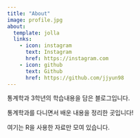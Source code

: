 ```yaml
---
title: "About"
image: profile.jpg
about:
  template: jolla
  links:
    - icon: instagram
      text: Instagram
      href: https://instagram.com
    - icon: github
      text: Github
      href: https://github.com/jjyun98
---
```


통계학과 3학년의 학습내용을 담은 블로그입니다.

통계학과를 다니면서 배운 내용을 정리한 곳입니다!

여기는 R을 사용한 자료만 모여 있습니다.\
